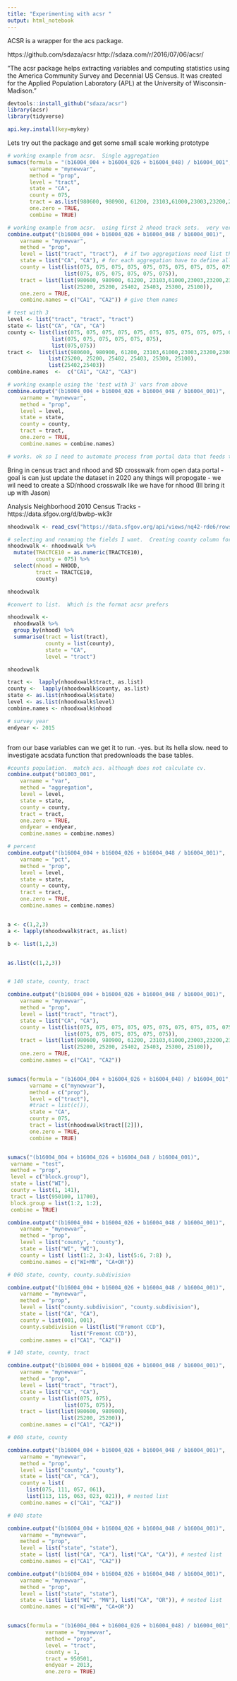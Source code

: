 ```yaml
---
title: "Experimenting with acsr "
output: html_notebook
---
```


ACSR is a wrapper for the acs package.

https://github.com/sdaza/acsr
http://sdaza.com/r/2016/07/06/acsr/ 

"The acsr package helps extracting variables and computing statistics using the America Community Survey and Decennial US Census. It was created for the Applied Population Laboratory (APL) at the University of Wisconsin-Madison."

```r

devtools::install_github("sdaza/acsr")   
library(acsr)
library(tidyverse)

api.key.install(key=mykey)

```

Lets try out the package and get some small scale working prototype


```r

# working example from acsr.  Single aggregation
sumacs(formula = "(b16004_004 + b16004_026 + b16004_048) / b16004_001",
       varname = "mynewvar",
       method = "prop",
       level = "tract",
       state = "CA",
       county = 075,
       tract = as.list(980600, 980900, 61200, 23103,61000,23003,23200,23001,23400,23300,23102),
       one.zero = TRUE,
       combine = TRUE)

# working example from acsr.  using first 2 nhood track sets.  very verbose method first
combine.output("(b16004_004 + b16004_026 + b16004_048 / b16004_001)",
    varname = "mynewvar",
    method = "prop",
    level = list("tract", "tract"),  # if two aggregations need list that defines each aggregation (all 2 are at the tract level) 
    state = list("CA", "CA"), # for each aggregation have to define all three levels: state, county, and tract
    county = list(list(075, 075, 075, 075, 075, 075, 075, 075, 075, 075, 075),
                  list(075, 075, 075, 075, 075, 075)),
    tract = list(list(980600, 980900, 61200, 23103,61000,23003,23200,23001,23400,23300,23102),
                 list(25200, 25200, 25402, 25403, 25300, 25100)),
    one.zero = TRUE,
    combine.names = c("CA1", "CA2")) # give them names

# test with 3
level <- list("tract", "tract", "tract")
state <- list("CA", "CA", "CA")
county <- list(list(075, 075, 075, 075, 075, 075, 075, 075, 075, 075, 075),
              list(075, 075, 075, 075, 075, 075),
              list(075,075))
tract <-  list(list(980600, 980900, 61200, 23103,61000,23003,23200,23001,23400,23300,23102),
             list(25200, 25200, 25402, 25403, 25300, 25100),
             list(25402,25403))
combine.names  <-  c("CA1", "CA2", "CA3")

# working example using the 'test with 3' vars from above
combine.output("(b16004_004 + b16004_026 + b16004_048 / b16004_001)",
    varname = "mynewvar",
    method = "prop",
    level = level,
    state = state,
    county = county,
    tract = tract,
    one.zero = TRUE,
    combine.names = combine.names)

# works. ok so I need to automate process from portal data that feeds the level, state, county, tract, and combine.name vars

```


Bring in census tract and nhood and SD crosswalk from open data portal
- goal is can just update the dataset in 2020 any things will propogate
- we wil need to create a SD/nhood crosswalk like we have for nhood (Ill bring it up with Jason)

Analysis Neighborhood 2010 Census Tracks - https://data.sfgov.org/d/bwbp-wk3r

```r
nhoodxwalk <- read_csv("https://data.sfgov.org/api/views/nq42-rde6/rows.csv?accessType=DOWNLOAD")

# selecting and renaming the fields I want.  Creating county column for use later
nhoodxwalk <- nhoodxwalk %>% 
  mutate(TRACTCE10 = as.numeric(TRACTCE10),
         county = 075) %>% 
  select(nhood = NHOOD,
         tract = TRACTCE10,
         county)

nhoodxwalk

#convert to list.  Which is the format acsr prefers

nhoodxwalk <- 
  nhoodxwalk %>% 
  group_by(nhood) %>% 
  summarise(tract = list(tract), 
            county = list(county),
            state = "CA",
            level = "tract")

nhoodxwalk

tract <-  lapply(nhoodxwalk$tract, as.list)
county <-  lapply(nhoodxwalk$county, as.list)
state <- as.list(nhoodxwalk$state)
level <- as.list(nhoodxwalk$level)
combine.names <- nhoodxwalk$nhood

# survey year
endyear <- 2015



```

from our base variables can we get it to run.
-yes. but its hella slow. need to investigate acsdata function that predownloads the base tables.

```r
#counts population.  match acs. although does not calculate cv.
combine.output("b01003_001",
    varname = "var",
    method = "aggregation",
    level = level,
    state = state,
    county = county,
    tract = tract,
    one.zero = TRUE,
    endyear = endyear,
    combine.names = combine.names)

# percent
combine.output("(b16004_004 + b16004_026 + b16004_048 / b16004_001)",
    varname = "pct",
    method = "prop",
    level = level,
    state = state,
    county = county,
    tract = tract,
    one.zero = TRUE,
    combine.names = combine.names)



```


```r

a <- c(1,2,3)
a <- lapply(nhoodxwalk$tract, as.list)

b <- list(1,2,3)


as.list(c(1,2,3))


# 140 state, county, tract

combine.output("(b16004_004 + b16004_026 + b16004_048 / b16004_001)",
    varname = "mynewvar",
    method = "prop",
    level = list("tract", "tract"),
    state = list("CA", "CA"),
    county = list(list(075, 075, 075, 075, 075, 075, 075, 075, 075, 075, 075),
                  list(075, 075, 075, 075, 075, 075)),
    tract = list(list(980600, 980900, 61200, 23103,61000,23003,23200,23001,23400,23300,23102),
                 list(25200, 25200, 25402, 25403, 25300, 25100)),
    one.zero = TRUE,
    combine.names = c("CA1", "CA2"))


sumacs(formula = "(b16004_004 + b16004_026 + b16004_048) / b16004_001",
       varname = c("mynewvar"),
       method = c("prop"),
       level = c("tract"),
       #tract = list(c()),
       state = "CA",
       county = 075,
       tract = list(nhoodxwalk$tract[[2]]),
       one.zero = TRUE,
       combine = TRUE)


sumacs("(b16004_004 + b16004_026 + b16004_048 / b16004_001)",
 varname = "test",
 method = "prop",
 level = c("block.group"),
 state = list("WI"),
 county = list(1, 141),
 tract = list(950100, 11700),
 block.group = list(1:2, 1:2),
 combine = TRUE)

combine.output("(b16004_004 + b16004_026 + b16004_048 / b16004_001)",
    varname = "mynewvar",
    method = "prop",
    level = list("county", "county"),
    state = list("WI", "WI"),
    county = list( list(1:2, 3:4), list(5:6, 7:8) ),
    combine.names = c("WI+MN", "CA+OR"))

# 060 state, county, county.subdivision 

combine.output("(b16004_004 + b16004_026 + b16004_048 / b16004_001)",
    varname = "mynewvar",
    method = "prop",
    level = list("county.subdivision", "county.subdivision"),
    state = list("CA", "CA"),
    county = list(001, 001),
    county.subdivision = list(list("Fremont CCD"),
                    list("Fremont CCD")),
    combine.names = c("CA1", "CA2"))

# 140 state, county, tract

combine.output("(b16004_004 + b16004_026 + b16004_048 / b16004_001)",
    varname = "mynewvar",
    method = "prop",
    level = list("tract", "tract"),
    state = list("CA", "CA"),
    county = list(list(075, 075),
                  list(075, 075)),
    tract = list(list(980600, 980900),
                 list(25200, 25200)),
    combine.names = c("CA1", "CA2"))

# 060 state, county

combine.output("(b16004_004 + b16004_026 + b16004_048 / b16004_001)",
    varname = "mynewvar",
    method = "prop",
    level = list("county", "county"),
    state = list("CA", "CA"),
    county = list( 
      list(075, 111, 057, 061), 
      list(113, 115, 063, 023, 021)), # nested list
    combine.names = c("CA1", "CA2"))

# 040 state 

combine.output("(b16004_004 + b16004_026 + b16004_048 / b16004_001)",
    varname = "mynewvar",
    method = "prop",
    level = list("state", "state"),
    state = list( list("CA", "CA"), list("CA", "CA")), # nested list
    combine.names = c("CA1", "CA2"))

combine.output("(b16004_004 + b16004_026 + b16004_048 / b16004_001)",
    varname = "mynewvar",
    method = "prop",
    level = list("state", "state"),
    state = list( list("WI", "MN"), list("CA", "OR")), # nested list
    combine.names = c("WI+MN", "CA+OR"))


sumacs(formula = "(b16004_004 + b16004_026 + b16004_048) / b16004_001",
            varname = "mynewvar",
            method = "prop",
            level = "tract",
            county = 1,
            tract = 950501,
            endyear = 2013,
            one.zero = TRUE)
```


